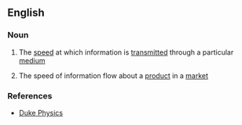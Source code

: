 ==English==

===Noun===
{{en-noun|sg=[[information]] [[velocity]]|-}}

#{{physics}} The [[speed]] at which information is [[transmitted]] through a particular [[medium]]
#{{context|marketing}} The speed of information flow about a [[product]]  in a [[market]]

===References===
*[http://www.phy.duke.edu/research/photon/qelectron/proj/infv/infv_intro.ptml Duke Physics]